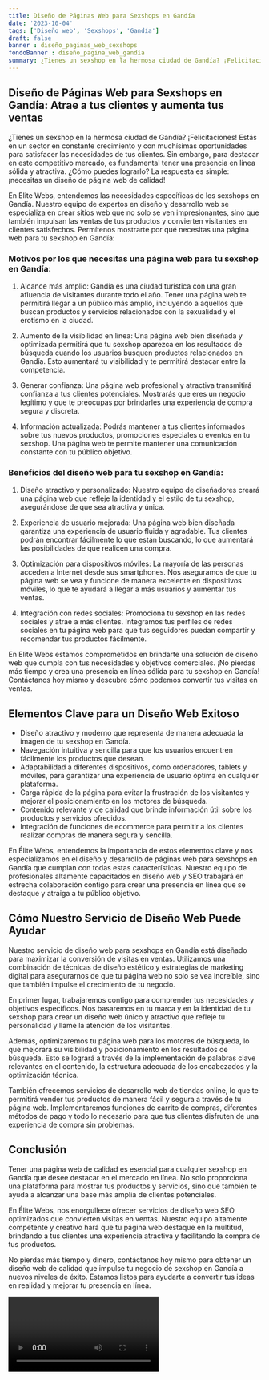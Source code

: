 ```yaml
---
title: Diseño de Páginas Web para Sexshops en Gandía
date: '2023-10-04'
tags: ['Diseño web', 'Sexshops', 'Gandía']
draft: false
banner : diseño_paginas_web_sexshops
fondoBanner : diseño_pagina_web_gandía
summary: ¿Tienes un sexshop en la hermosa ciudad de Gandía? ¡Felicitaciones! Estás en un sector en constante crecimiento y con muchísimas oportunidades para satisfacer las necesidades de tus clientes. Sin embargo, para destacar en este competitivo mercado, es fundamental tener una presencia en línea sólida y atractiva. ¿Cómo puedes lograrlo? La respuesta es simple ¡necesitas un diseño de página web de calidad!
---
```


## Diseño de Páginas Web para Sexshops en Gandía: Atrae a tus clientes y aumenta tus ventas

¿Tienes un sexshop en la hermosa ciudad de Gandía? ¡Felicitaciones! Estás en un sector en constante crecimiento y con muchísimas oportunidades para satisfacer las necesidades de tus clientes. Sin embargo, para destacar en este competitivo mercado, es fundamental tener una presencia en línea sólida y atractiva. ¿Cómo puedes lograrlo? La respuesta es simple: ¡necesitas un diseño de página web de calidad!

En Elite Webs, entendemos las necesidades específicas de los sexshops en Gandía. Nuestro equipo de expertos en diseño y desarrollo web se especializa en crear sitios web que no solo se ven impresionantes, sino que también impulsan las ventas de tus productos y convierten visitantes en clientes satisfechos. Permítenos mostrarte por qué necesitas una página web para tu sexshop en Gandía:

### Motivos por los que necesitas una página web para tu sexshop en Gandía:

1. Alcance más amplio: Gandía es una ciudad turística con una gran afluencia de visitantes durante todo el año. Tener una página web te permitirá llegar a un público más amplio, incluyendo a aquellos que buscan productos y servicios relacionados con la sexualidad y el erotismo en la ciudad.

2. Aumento de la visibilidad en línea: Una página web bien diseñada y optimizada permitirá que tu sexshop aparezca en los resultados de búsqueda cuando los usuarios busquen productos relacionados en Gandía. Esto aumentará tu visibilidad y te permitirá destacar entre la competencia.

3. Generar confianza: Una página web profesional y atractiva transmitirá confianza a tus clientes potenciales. Mostrarás que eres un negocio legítimo y que te preocupas por brindarles una experiencia de compra segura y discreta.

4. Información actualizada: Podrás mantener a tus clientes informados sobre tus nuevos productos, promociones especiales o eventos en tu sexshop. Una página web te permite mantener una comunicación constante con tu público objetivo.

### Beneficios del diseño web para tu sexshop en Gandía:

1. Diseño atractivo y personalizado: Nuestro equipo de diseñadores creará una página web que refleje la identidad y el estilo de tu sexshop, asegurándose de que sea atractiva y única.

2. Experiencia de usuario mejorada: Una página web bien diseñada garantiza una experiencia de usuario fluida y agradable. Tus clientes podrán encontrar fácilmente lo que están buscando, lo que aumentará las posibilidades de que realicen una compra.

3. Optimización para dispositivos móviles: La mayoría de las personas acceden a Internet desde sus smartphones. Nos aseguramos de que tu página web se vea y funcione de manera excelente en dispositivos móviles, lo que te ayudará a llegar a más usuarios y aumentar tus ventas.

4. Integración con redes sociales: Promociona tu sexshop en las redes sociales y atrae a más clientes. Integramos tus perfiles de redes sociales en tu página web para que tus seguidores puedan compartir y recomendar tus productos fácilmente.

En Elite Webs estamos comprometidos en brindarte una solución de diseño web que cumpla con tus necesidades y objetivos comerciales. ¡No pierdas más tiempo y crea una presencia en línea sólida para tu sexshop en Gandía! Contáctanos hoy mismo y descubre cómo podemos convertir tus visitas en ventas.

<GifSeo />

<Cta />

## Elementos Clave para un Diseño Web Exitoso

- Diseño atractivo y moderno que representa de manera adecuada la imagen de tu sexshop en Gandía.
- Navegación intuitiva y sencilla para que los usuarios encuentren fácilmente los productos que desean.
- Adaptabilidad a diferentes dispositivos, como ordenadores, tablets y móviles, para garantizar una experiencia de usuario óptima en cualquier plataforma.
- Carga rápida de la página para evitar la frustración de los visitantes y mejorar el posicionamiento en los motores de búsqueda.
- Contenido relevante y de calidad que brinde información útil sobre los productos y servicios ofrecidos.
- Integración de funciones de ecommerce para permitir a los clientes realizar compras de manera segura y sencilla.

En Élite Webs, entendemos la importancia de estos elementos clave y nos especializamos en el diseño y desarrollo de páginas web para sexshops en Gandía que cumplan con todas estas características. Nuestro equipo de profesionales altamente capacitados en diseño web y SEO trabajará en estrecha colaboración contigo para crear una presencia en línea que se destaque y atraiga a tu público objetivo.

## Cómo Nuestro Servicio de Diseño Web Puede Ayudar

Nuestro servicio de diseño web para sexshops en Gandía está diseñado para maximizar la conversión de visitas en ventas. Utilizamos una combinación de técnicas de diseño estético y estrategias de marketing digital para asegurarnos de que tu página web no solo se vea increíble, sino que también impulse el crecimiento de tu negocio.

En primer lugar, trabajaremos contigo para comprender tus necesidades y objetivos específicos. Nos basaremos en tu marca y en la identidad de tu sexshop para crear un diseño web único y atractivo que refleje tu personalidad y llame la atención de los visitantes.

Además, optimizaremos tu página web para los motores de búsqueda, lo que mejorará su visibilidad y posicionamiento en los resultados de búsqueda. Esto se logrará a través de la implementación de palabras clave relevantes en el contenido, la estructura adecuada de los encabezados y la optimización técnica.

También ofrecemos servicios de desarrollo web de tiendas online, lo que te permitirá vender tus productos de manera fácil y segura a través de tu página web. Implementaremos funciones de carrito de compras, diferentes métodos de pago y todo lo necesario para que tus clientes disfruten de una experiencia de compra sin problemas.

## Conclusión

Tener una página web de calidad es esencial para cualquier sexshop en Gandía que desee destacar en el mercado en línea. No solo proporciona una plataforma para mostrar tus productos y servicios, sino que también te ayuda a alcanzar una base más amplia de clientes potenciales.

En Élite Webs, nos enorgullece ofrecer servicios de diseño web SEO optimizados que convierten visitas en ventas. Nuestro equipo altamente competente y creativo hará que tu página web destaque en la multitud, brindando a tus clientes una experiencia atractiva y facilitando la compra de tus productos.

No pierdas más tiempo y dinero, contáctanos hoy mismo para obtener un diseño web de calidad que impulse tu negocio de sexshop en Gandía a nuevos niveles de éxito. Estamos listos para ayudarte a convertir tus ideas en realidad y mejorar tu presencia en línea.

<Video />

<CtaBot job='Sexshops' city='Gandía'/>

<Gmaps query='Gandía+españa+maps' />
